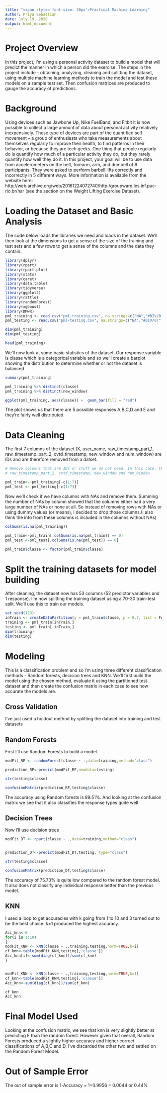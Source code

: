 ---
title: "<span style='font-size: 30px'>Practical Machine Learning"
author: Priya Sebastian
date: July 19, 2020
output: html_document
---

# Project Overview
In this project, I'm using a personal activity dataset to build a model that will predict the manner in which a person did the exercise. The steps in the project include - obtaining, analyzing, cleaning and splitting the dataset, using multiple machine learning methods to train the model and test these models on a sample test set. Then confusion matrices are produced to gauge the accuracy of predictions.

# Background
Using devices such as Jawbone Up, Nike FuelBand, and Fitbit it is now possible to collect a large amount of data about personal activity relatively inexpensively. These type of devices are part of the quantified self movement – a group of enthusiasts who take measurements about themselves regularly to improve their health, to find patterns in their behavior, or because they are tech geeks. One thing that people regularly do is quantify how much of a particular activity they do, but they rarely quantify how well they do it. In this project, your goal will be to use data from accelerometers on the belt, forearm, arm, and dumbell of 6 participants. They were asked to perform barbell lifts correctly and incorrectly in 5 different ways. More information is available from the website here: http://web.archive.org/web/20161224072740/http:/groupware.les.inf.puc-rio.br/har (see the section on the Weight Lifting Exercise Dataset).

# Loading the Dataset and Basic Analysis

The code below loads the libraries we need and loads in the dataset. We'll then look at the dimensions to get a sense of the size of the training and test sets and a few rows to get a sense of the columns and the data they contain.

```{r load libraries and the training and testing data, results='hide',error=FALSE,message=FALSE,warning=FALSE}
library(dplyr)
library(rpart) 
library(rpart.plot) 
library(stats)
library(caret)
library(data.table)
library(tidyverse)
library(ggplot2)
library(rattle)
library(randomForest)
library(xgboost)
library(DMwR)
pml_training <- read.csv("pml-training.csv", na.strings=c("NA","#DIV/0!", ""))
pml_testing <- read.csv("pml-testing.csv", na.strings=c("NA","#DIV/0!", ""))
```

```{r Get dataset dimensions}
dim(pml_training)
dim(pml_testing)
```
```{r Look at a few rows, results='hide'}
head(pml_training)
```

We'll now look at some basic statistics of the dataset. Our response variable is classe which is a categorical variable and so we'll create a barplot showing the distribution to determine whether or not the dataset is balanced

```{r Basic Data Summary, results='hide'}
summary(pml_training)
```
```{r Data Summary}
pml_training %>% distinct(classe)
pml_training %>% distinct(new_window)

ggplot(pml_training, aes(classe)) +  geom_bar(fill = "red") 
```

The plot shows us that there are 5 possible responses A,B,C,D and E and they're fairly well distributed. 

# Data Cleaning 

The first 7 columns of the dataset (X, user_name, raw_timestamp_part_1, raw_timestamp_part_2, cvtd_timestamp, new_window and num_window) are IDs and are therefore removed from a datset. 
```{r Remove redundant columns}
# Remove columns that are IDs or stuff we do not need. In this case, the columns removed are X, user_name, raw_timestamp_part_1, 
# raw_timestamp_part_2, cvtd_timestamp, new_window and num_window

pml_train<- pml_training[-c(1:7)]
pml_test <- pml_testing[-c(1:7)]
```

Now we'll check if we have columns with NAs and remove them. Summing the number of NAs by column showed that the columns either had a very large number of NAs or none at all. So instead of removing rows with NAs or using dummy values (or means), I decided to drop those columns.(I also think the info from these columns is included in the columns without NAs)

```{r Keep non-NA columns, results='hide'}
colSums(is.na(pml_training))

pml_train<-pml_train[,colSums(is.na(pml_train)) == 0]
pml_test <-pml_test[,colSums(is.na(pml_test)) == 0]

pml_train$classe <- factor(pml_train$classe)
```

# Split the training datasets for model building
After cleaning, the dataset now has 53 columns (52 predictor variables and 1 response). I'm now splitting the training dataset using a 70-30 train-test split. We'll use this to train our models.

```{r Split the Data using a 70-30 split}
set.seed(123)
inTrain <- createDataPartition(y = pml_train$classe, p = 0.7, list = FALSE)
training <- pml_train[inTrain,]
testing <- pml_train[-inTrain,]
dim(training)
dim(testing)
```

# Modeling 
This is a classification problem and so I'm using three different classification methods - Random forests, decision trees and KNN. We'll first build the model using the chosen method, evaluate it using the partitioned test dataset and then create the confusion matrix in each case to see how accurate the models are.

## Cross Validation
I've just used a holdout method by splitting the dataset into training and test datasets

## Random Forests
First I'll use Random Forests to build a model. 
```{r Training a model using random forests. Evaluating using the test datset and creating the confusion matrix.}
modFit_RF <- randomForest(classe ~ .,data=training,method="class")

prediction_RF<-predict(modFit_RF,newdata=testing)

str(testing$classe)

confusionMatrix(prediction_RF,testing$classe)
```
The accuracy using Random forests is 99.51%. And looking at the confusion matrix we see that it also classifies the response types quite well

## Decision Trees
Now I'll use decision trees
```{r Training a model using decision trees. Evaluating using the test datset and creating the confusion matrix.}
modFit_DT <- rpart(classe ~ .,data=training,method="class")


prediction_DT<-predict(modFit_DT,testing, type="class")

str(testing$classe)

confusionMatrix(prediction_DT,testing$classe)
```
The accuracy of 75.73% is quite low compared to the random forest model. It also does not classify any individual response better than the previous model. 

## KNN
I used a loop to get accuracies with k going from 1 to 10 and 3 turned out to be the best choice. k=1 produced the highest accuracy.


```{r Training a model using KNN. Evaluating using the test datset and creating the confusion matrix.}
Acc_knn<-0
for(i in 1:10)
{
modFit_KNN <- kNN(classe ~ .,training,testing,norm=TRUE,k=i)
cf_knn<-table(modFit_KNN,testing[,'classe'])
Acc_knn[i]<-sum(diag(cf_knn))/sum(cf_knn)
}


modFit_KNN <- kNN(classe ~ .,training,testing,norm=TRUE,k=1)
cf_knn<-table(modFit_KNN,testing[,'classe'])
Acc_knn<-sum(diag(cf_knn))/sum(cf_knn)

cf_knn
Acc_knn
```
# Final Model Used
Looking at the confusion matrix, we see that knn is very slightly better at predicting E than the random forest. However given that overall, Random Forests produced a slightly higher accuracy and higher correct classifications of A,B,C and D, I've discarded the other two and settled on the Random Forest Model.

# Out of Sample Error
The out of sample error is 1-Accuracy = 1=0.9956 = 0.0044 or 0.44%
